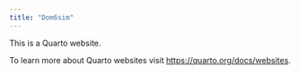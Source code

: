 ```yaml
---
title: "Dom6sim"
---
```


This is a Quarto website.

To learn more about Quarto websites visit <https://quarto.org/docs/websites>.
